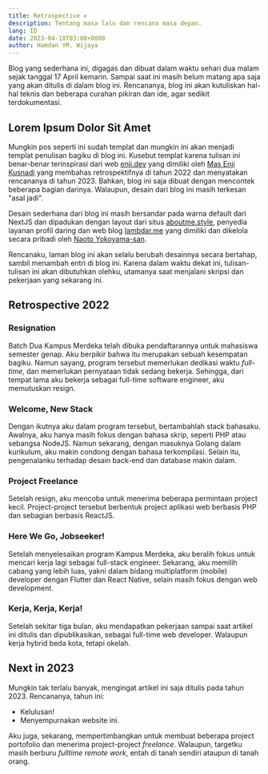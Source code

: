 ```yaml
---
title: Retrospective ✊
description: Tentang masa lalu dan rencana masa depan.
lang: ID
date: 2023-04-18T03:00+0800
author: Hamdan YM. Wijaya
---
```


Blog yang sederhana ini, digagas dan dibuat dalam waktu sehari dua malam sejak
tanggal 17 April kemarin. Sampai saat ini masih belum matang apa saja yang akan
ditulis di dalam blog ini. Rencananya, blog ini akan kutuliskan hal-hal teknis
dan beberapa curahan pikiran dan ide, agar sedikit terdokumentasi.

## Lorem Ipsum Dolor Sit Amet

Mungkin pos seperti ini sudah templat dan mungkin ini akan menjadi templat
penulisan bagiku di blog ini. Kusebut templat karena tulisan ini benar-benar
terinspirasi dari web [enji.dev](https://enji.dev) yang dimiliki oleh
[Mas Enji Kusnadi](https://github.com/enjidev) yang membahas retrospektifnya
di tahun 2022 dan menyatakan rencananya di tahun 2023. Bahkan, blog ini saja
dibuat dengan mencontek beberapa bagian darinya. Walaupun, desain dari blog ini
masih terkesan "asal jadi".

Desain sederhana dari blog ini masih bersandar pada warna default dari NextJS
dan dipadukan dengan layout dari situs [aboutme.style](https://aboutme.style),
penyedia layanan profil daring dan web blog [lambdar.me](https://lambdar.me)
yang dimiliki dan dikelola secara pribadi oleh
[Naoto Yokoyama-san](https://github.com/builtinnya).

Rencanaku, laman blog ini akan selalu berubah desainnya secara bertahap, sambil
menambah entri di blog ini. Karena dalam waktu dekat ini, tulisan-tulisan ini
akan dibutuhkan olehku, utamanya saat menjalani skripsi dan pekerjaan yang
sekarang ini.

## Retrospective 2022

### Resignation

Batch Dua Kampus Merdeka telah dibuka pendaftarannya untuk mahasiswa semester
genap. Aku berpikir bahwa itu merupakan sebuah kesempatan bagiku. Namun sayang,
program tersebut memerlukan dedikasi waktu _full-time_, dan memerlukan
pernyataan tidak sedang bekerja. Sehingga, dari tempat lama aku bekerja sebagai
full-time software engineer, aku memutuskan resign.

### Welcome, New Stack

Dengan ikutnya aku dalam program tersebut, bertambahlah stack bahasaku.
Awalnya, aku hanya masih fokus dengan bahasa skrip, seperti PHP atau sebangsa
NodeJS. Namun sekarang, dengan masuknya Golang dalam kurikulum, aku makin
condong dengan bahasa terkompilasi. Selain itu, pengenalanku terhadap desain
back-end dan database makin dalam.

### Project Freelance

Setelah resign, aku mencoba untuk menerima beberapa permintaan project kecil.
Project-project tersebut berbentuk project aplikasi web berbasis PHP dan
sebagian berbasis ReactJS.

### Here We Go, Jobseeker!

Setelah menyelesaikan program Kampus Merdeka, aku beralih fokus untuk mencari
kerja lagi sebagai full-stack engineer. Sekarang, aku memilih cabang yang lebih
luas, yakni dalam bidang multiplatform (mobile) developer dengan Flutter dan
React Native, selain masih fokus dengan web development.

### Kerja, Kerja, Kerja!

Setelah sekitar tiga bulan, aku mendapatkan pekerjaan sampai saat artikel ini
ditulis dan dipublikasikan, sebagai full-time web developer. Walaupun kerja
hybrid beda kota, tetapi okelah.

## Next in 2023

Mungkin tak terlalu banyak, mengingat artikel ini saja ditulis pada tahun 2023.
Rencananya, tahun ini:

- Kelulusan!
- Menyempurnakan website ini.

Aku juga, sekarang, mempertimbangkan untuk membuat beberapa project portofolio
dan menerima project-project _freelance_. Walaupun, targetku masih berburu
_fulltime remote work_, entah di tanah sendiri ataupun di tanah orang.
